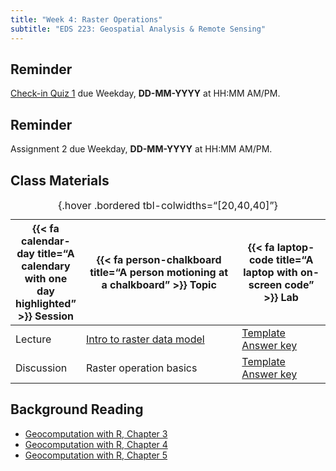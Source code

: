 ```yaml
---
title: "Week 4: Raster Operations"
subtitle: "EDS 223: Geospatial Analysis & Remote Sensing"
---
```


::: {.callout-tip}
## Reminder
[Check-in Quiz 1](https://forms.gle/WrVEYtckwERWCnfz8) due Weekday, **DD-MM-YYYY** at HH:MM AM/PM.
:::

::: {.callout-tip}
## Reminder
Assignment 2 due Weekday, **DD-MM-YYYY** at HH:MM AM/PM.
:::

## Class Materials

| {{< fa calendar-day title="A calendary with one day highlighted" >}} Session  | {{< fa person-chalkboard title="A person motioning at a chalkboard" >}} Topic  |  {{< fa laptop-code title="A laptop with on-screen code" >}} Lab |
|-------------------|-----------------------------------------------------------------------------------------------------------------------------------------------------|----------------------------------------------------------------------------------|
| Lecture  | [Intro to raster data model ](https://docs.google.com/presentation/d/1pShiSbS6bCnyQ4PZp2H59dQohASq7ZnLkwmVGggv2Fw/present?usp=sharing){target="_blank"} | [Template](templates/week4.qmd) <br> [Answer key](labs/week4.html) |
| Discussion | Raster operation basics | [Template](templates/week4-discussion.qmd) <br> [Answer key](discussions/week4-discussion.html) |
: {.hover .bordered tbl-colwidths="[20,40,40]"} 

## Background Reading
- [Geocomputation with R, Chapter 3](https://r.geocompx.org/attr.html){target="_blank"}
- [Geocomputation with R, Chapter 4](https://r.geocompx.org/spatial-operations.html){target="_blank"}
- [Geocomputation with R, Chapter 5](https://r.geocompx.org/geometry-operations.html){target="_blank"}
